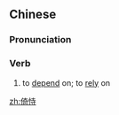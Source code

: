 ==Chinese==
{{zh-forms}}

===Pronunciation===
{{zh-pron
|m=yǐshì
|c=ji2 ci5
|h=pfs=yí-sṳ
|cat=v
}}

===Verb===
{{zh-verb}}

# {{lb|zh|literary}} to [[depend]] on; to [[rely]] on

[[zh:倚恃]]